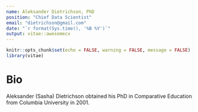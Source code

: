```yaml
---
name: Aleksander Dietrichson, PhD
position: "Chief Data Scientist"
email: "dietrichson@gmail.com"
date: "`r format(Sys.time(), '%B %Y')`"
output: vitae::awesomecv
---
```


```r
knitr::opts_chunk$set(echo = FALSE, warning = FALSE, message = FALSE)
library(vitae)
```

# Bio

Aleksander (Sasha) Dietrichson obtained his PhD in Comparative Education from Columbia University in 2001. 